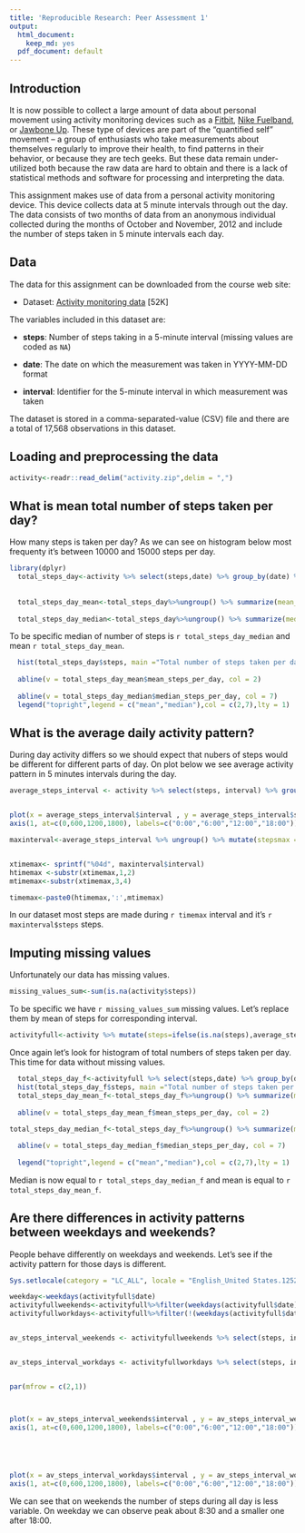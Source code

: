```yaml
---
title: 'Reproducible Research: Peer Assessment 1'
output:
  html_document:
    keep_md: yes
  pdf_document: default
---
```


## Introduction

It is now possible to collect a large amount of data about personal
movement using activity monitoring devices such as a
[Fitbit](http://www.fitbit.com), [Nike
Fuelband](http://www.nike.com/us/en_us/c/nikeplus-fuelband), or
[Jawbone Up](https://jawbone.com/up). These type of devices are part of
the "quantified self" movement -- a group of enthusiasts who take
measurements about themselves regularly to improve their health, to
find patterns in their behavior, or because they are tech geeks. But
these data remain under-utilized both because the raw data are hard to
obtain and there is a lack of statistical methods and software for
processing and interpreting the data.

This assignment makes use of data from a personal activity monitoring
device. This device collects data at 5 minute intervals through out the
day. The data consists of two months of data from an anonymous
individual collected during the months of October and November, 2012
and include the number of steps taken in 5 minute intervals each day.

## Data

The data for this assignment can be downloaded from the course web
site:

* Dataset: [Activity monitoring data](https://d396qusza40orc.cloudfront.net/repdata%2Fdata%2Factivity.zip) [52K]

The variables included in this dataset are:

* **steps**: Number of steps taking in a 5-minute interval (missing
    values are coded as `NA`)

* **date**: The date on which the measurement was taken in YYYY-MM-DD
    format

* **interval**: Identifier for the 5-minute interval in which
    measurement was taken




The dataset is stored in a comma-separated-value (CSV) file and there
are a total of 17,568 observations in this
dataset.

## Loading and preprocessing the data


```r
activity<-readr::read_delim("activity.zip",delim = ",")
```

## What is mean total number of steps taken per day?  

How many steps is taken per day? As we can see on histogram below most frequenty it's between 10000 and 15000 steps per day.

```r
library(dplyr)
  total_steps_day<-activity %>% select(steps,date) %>% group_by(date) %>% summarize(steps=sum(steps,na.rm=TRUE)) 
  
  
  total_steps_day_mean<-total_steps_day%>%ungroup() %>% summarize(mean_steps_per_day=mean(steps,na.rm=TRUE))
  
  total_steps_day_median<-total_steps_day%>%ungroup() %>% summarize(median_steps_per_day=median(steps,na.rm=TRUE))
```  
To be specific median of number of steps is `r total_steps_day_median` and mean `r total_steps_day_mean`.



```r

  hist(total_steps_day$steps, main ="Total number of steps taken per day", xlab = "Steps taken per day",freq = TRUE,col = 3 )
  
  abline(v = total_steps_day_mean$mean_steps_per_day, col = 2)
  
  abline(v = total_steps_day_median$median_steps_per_day, col = 7)
  legend("topright",legend = c("mean","median"),col = c(2,7),lty = 1)
```


## What is the average daily activity pattern?  
During day activity differs so we should expect that nubers of steps would be different for different parts of day. On plot below we see average activity pattern in 5 minutes intervals during the day.



```r
average_steps_interval <- activity %>% select(steps, interval) %>% group_by(interval) %>% summarize(steps = mean(steps, na.rm = TRUE))


plot(x = average_steps_interval$interval , y = average_steps_interval$steps, type = "l", xlab = "time of day", ylab = "number of steps",xaxt="n")
axis(1, at=c(0,600,1200,1800), labels=c("0:00","6:00","12:00","18:00"))

maxinterval<-average_steps_interval %>% ungroup() %>% mutate(stepsmax =  max(steps)) %>% filter(steps == stepsmax)


xtimemax<- sprintf("%04d", maxinterval$interval)
htimemax <-substr(xtimemax,1,2)
mtimemax<-substr(xtimemax,3,4)

timemax<-paste0(htimemax,':',mtimemax)

```

In our dataset most steps are made during `r timemax` interval and it's `r maxinterval$steps` steps.



## Imputing missing values
Unfortunately our data has missing values. 

```r
missing_values_sum<-sum(is.na(activity$steps))


```
To be specific we have `r missing_values_sum` missing values. Let's replace them by mean of steps for corresponding interval.


```r
activityfull<-activity %>% mutate(steps=ifelse(is.na(steps),average_steps_interval$steps,steps))
```
Once again let's look for histogram of total numbers of steps taken per day. This time for data without missing values.

```r
  total_steps_day_f<-activityfull %>% select(steps,date) %>% group_by(date) %>% summarize(steps=sum(steps,na.rm=TRUE)) 
  hist(total_steps_day_f$steps, main ="Total number of steps taken per day", xlab = "Steps taken per day",freq = TRUE,col = 3 )
  total_steps_day_mean_f<-total_steps_day_f%>%ungroup() %>% summarize(mean_steps_per_day=mean(steps,na.rm=TRUE))
  
  abline(v = total_steps_day_mean_f$mean_steps_per_day, col = 2)
  
total_steps_day_median_f<-total_steps_day_f%>%ungroup() %>% summarize(median_steps_per_day=median(steps,na.rm=TRUE))

  abline(v = total_steps_day_median_f$median_steps_per_day, col = 7)
  
  legend("topright",legend = c("mean","median"),col = c(2,7),lty = 1)
```

Median is now equal to `r total_steps_day_median_f` and mean is equal to `r total_steps_day_mean_f`.


## Are there differences in activity patterns between weekdays and weekends?

People behave differently on weekdays and weekends. Let's see if the activity pattern for those days is different.

```r
Sys.setlocale(category = "LC_ALL", locale = "English_United States.1252")

weekday<-weekdays(activityfull$date)
activityfullweekends<-activityfull%>%filter(weekdays(activityfull$date) %in% c("Saturday", "Sunday"))
activityfullworkdays<-activityfull%>%filter(!(weekdays(activityfull$date) %in% c("Saturday", "Sunday")))


av_steps_interval_weekends <- activityfullweekends %>% select(steps, interval) %>% group_by(interval) %>% summarize(steps = mean(steps, na.rm = TRUE))


av_steps_interval_workdays <- activityfullworkdays %>% select(steps, interval) %>% group_by(interval) %>% summarize(steps = mean(steps, na.rm = TRUE))


par(mfrow = c(2,1))



plot(x = av_steps_interval_weekends$interval , y = av_steps_interval_weekends$steps, type = "l",main = "Weekend", xlab = "time of day", ylab = "number of steps",xaxt="n")
axis(1, at=c(0,600,1200,1800), labels=c("0:00","6:00","12:00","18:00"))





plot(x = av_steps_interval_workdays$interval , y = av_steps_interval_workdays$steps, type = "l",main ="Weekday", xlab = "time of day", ylab = "number of steps",xaxt="n")
axis(1, at=c(0,600,1200,1800), labels=c("0:00","6:00","12:00","18:00"))


```
  
We can see that on weekends the number of steps during all day is less variable. On weekday we can observe peak about 8:30 and a smaller one after 18:00.
